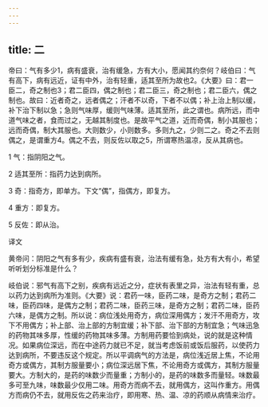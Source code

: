 ```yaml
---
---
---
```

title: 二
---




帝曰：气有多少1，病有盛衰，治有缓急，方有大小，愿闻其约奈何？岐伯曰：气有高下，病有远近，证有中外，治有轻重，适其至所为故也2。《大要》曰：君一臣二，奇之制也3；君二臣四，偶之制也；君二臣三，奇之制也；君二臣六，偶之制也。故曰：近者奇之，远者偶之；汗者不以奇，下者不以偶；补上治上制以缓，补下治下制以急；急则气味厚，缓则气味薄。适其至所，此之谓也。病所远，而中道气味之者，食而过之，无越其制度也。是故平气之道，近而奇偶，制小其服也；远而奇偶，制大其服也。大则数少，小则数多。多则九之，少则二之。奇之不去则偶之，是谓重方4。偶之不去，则反佐以取之5，所谓寒热温凉，反从其病也。

1 气：指阴阳之气。

2 适其至所：指药力达到病所。

3 奇：指奇方，即单方。下文“偶”，指偶方，即复方。

4 重方：即复方。

5 反佐：即从治。

译文

黄帝问：阴阳之气有多有少，疾病有盛有衰，治法有缓有急，处方有大有小，希望听听划分标准是什么？

岐伯说：邪气有高下之别，疾病有远近之分，症状有表里之异，治法有轻有重，总以药力达到病所为准则。《大要》说：君药一味，臣药二味，是奇方之制；君药二味，臣药四味，是偶方之制；君药二味，臣药三味，是奇方之制；君药二味，臣药六味，是偶方之制。所以说：病位浅处用奇方，病位深用偶方；发汗不用奇方，攻下不用偶方；补上部、治上部的方制宜缓；补下部、治下部的方制宜急；气味迅急的药物其味多厚，性缓的药物其味多薄。方制用药要恰到病处，说的就是这种情况。如果病位深远，而在中途药力就已不足，就当考虑饭前或饭后服药，以使药力达到病所，不要违反这个规定。所以平调病气的方法是，病位浅近居上焦，不论用奇方或偶方，其制方服量要小；病位深远居下焦，不论用奇方或偶方，其制方服量要大。方制大的，是药的味数少而量重；方制小的，是药的味数多而量轻。味数最多可至九味，味数最少仅用二味。用奇方而病不去，就用偶方，这叫作重方。用偶方而病仍不去，就用反佐之药来治疗，即用寒、热、温、凉的药顺从病情来治疗。